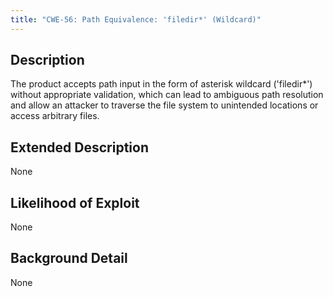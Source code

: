 ```yaml
---
title: "CWE-56: Path Equivalence: 'filedir*' (Wildcard)"
---
```


## Description
The product accepts path input in the form of asterisk wildcard ('filedir*') without appropriate validation, which can lead to ambiguous path resolution and allow an attacker to traverse the file system to unintended locations or access arbitrary files.

## Extended Description
None

## Likelihood of Exploit
None

## Background Detail
None
        